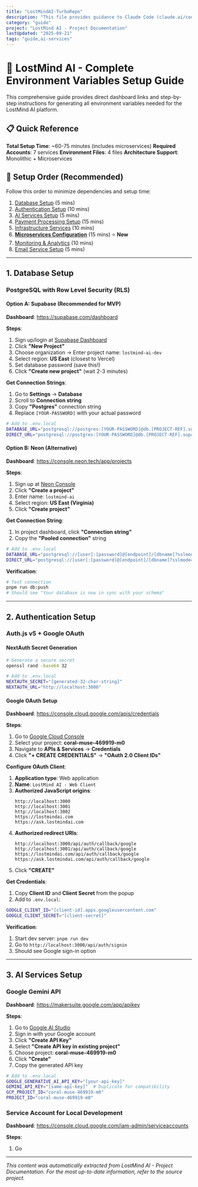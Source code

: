 ```yaml
---
title: "LostMindAI-TurboRepo"
description: "This file provides guidance to Claude Code (claude.ai/code) when working with code in this repository."
category: "guide"
project: "LostMind AI - Project Documentation"
lastUpdated: "2025-09-21"
tags: "guide,ai-services"
---
```


# 🔐 LostMind AI - Complete Environment Variables Setup Guide

This comprehensive guide provides direct dashboard links and step-by-step instructions for generating all environment variables needed for the LostMind AI platform.

## 📋 Quick Reference

**Total Setup Time**: ~60-75 minutes (includes microservices)
**Required Accounts**: 7 services
**Environment Files**: 4 files
**Architecture Support**: Monolithic + Microservices

## 🚀 Setup Order (Recommended)

Follow this order to minimize dependencies and setup time:

1. [Database Setup](#1-database-setup) (5 mins)
2. [Authentication Setup](#2-authentication-setup) (10 mins)
3. [AI Services Setup](#3-ai-services-setup) (5 mins)
4. [Payment Processing Setup](#4-payment-processing-setup) (15 mins)
5. [Infrastructure Services](#5-infrastructure-services) (10 mins)
6. [**Microservices Configuration**](#55-microservices-configuration) (15 mins) ⭐ **New**
7. [Monitoring & Analytics](#6-monitoring--analytics) (10 mins)
8. [Email Service Setup](#7-email-service-setup) (5 mins)

---

## 1. Database Setup

### PostgreSQL with Row Level Security (RLS)

#### Option A: Supabase (Recommended for MVP)

**Dashboard**: https://supabase.com/dashboard

**Steps**:

1. Sign up/login at [Supabase Dashboard](https://supabase.com/dashboard)
2. Click **"New Project"**
3. Choose organization → Enter project name: `lostmind-ai-dev`
4. Select region: **US East** (closest to Vercel)
5. Set database password (save this!)
6. Click **"Create new project"** (wait 2-3 minutes)

**Get Connection Strings**:

1. Go to **Settings** → **Database**
2. Scroll to **Connection string**
3. Copy **"Postgres"** connection string
4. Replace `[YOUR-PASSWORD]` with your actual password

```bash
# Add to .env.local
DATABASE_URL="postgresql://postgres:[YOUR-PASSWORD]@db.[PROJECT-REF].supabase.co:5432/postgres"
DIRECT_URL="postgresql://postgres:[YOUR-PASSWORD]@db.[PROJECT-REF].supabase.co:5432/postgres"
```

#### Option B: Neon (Alternative)

**Dashboard**: https://console.neon.tech/app/projects

**Steps**:

1. Sign up at [Neon Console](https://console.neon.tech)
2. Click **"Create a project"**
3. Enter name: `lostmind-ai`
4. Select region: **US East (Virginia)**
5. Click **"Create project"**

**Get Connection String**:

1. In project dashboard, click **"Connection string"**
2. Copy the **"Pooled connection"** string

```bash
# Add to .env.local
DATABASE_URL="postgresql://[user]:[password]@[endpoint]/[dbname]?sslmode=require"
DIRECT_URL="postgresql://[user]:[password]@[endpoint]/[dbname]?sslmode=require&pgbouncer=true&connect_timeout=10"
```

**Verification**:

```bash
# Test connection
pnpm run db:push
# Should see "Your database is now in sync with your schema"
```

---

## 2. Authentication Setup

### Auth.js v5 + Google OAuth

#### NextAuth Secret Generation

```bash
# Generate a secure secret
openssl rand -base64 32

# Add to .env.local
NEXTAUTH_SECRET="[generated-32-char-string]"
NEXTAUTH_URL="http://localhost:3000"
```

#### Google OAuth Setup

**Dashboard**: https://console.cloud.google.com/apis/credentials

**Steps**:

1. Go to [Google Cloud Console](https://console.cloud.google.com)
2. Select your project: **coral-muse-469919-m0**
3. Navigate to **APIs & Services** → **Credentials**
4. Click **"+ CREATE CREDENTIALS"** → **"OAuth 2.0 Client IDs"**

**Configure OAuth Client**:

1. **Application type**: Web application
2. **Name**: `LostMind AI - Web Client`
3. **Authorized JavaScript origins**:
   ```
   http://localhost:3000
   http://localhost:3001
   http://localhost:3002
   https://lostmindai.com
   https://ask.lostmindai.com
   ```
4. **Authorized redirect URIs**:
   ```
   http://localhost:3000/api/auth/callback/google
   http://localhost:3001/api/auth/callback/google
   https://lostmindai.com/api/auth/callback/google
   https://ask.lostmindai.com/api/auth/callback/google
   ```
5. Click **"CREATE"**

**Get Credentials**:

1. Copy **Client ID** and **Client Secret** from the popup
2. Add to `.env.local`:

```bash
GOOGLE_CLIENT_ID="[client-id].apps.googleusercontent.com"
GOOGLE_CLIENT_SECRET="[client-secret]"
```

**Verification**:

1. Start dev server: `pnpm run dev`
2. Go to `http://localhost:3000/api/auth/signin`
3. Should see Google sign-in option

---

## 3. AI Services Setup

### Google Gemini API

**Dashboard**: https://makersuite.google.com/app/apikey

**Steps**:

1. Go to [Google AI Studio](https://makersuite.google.com/app/apikey)
2. Sign in with your Google account
3. Click **"Create API Key"**
4. Select **"Create API key in existing project"**
5. Choose project: **coral-muse-469919-m0**
6. Click **"Create"**
7. Copy the generated API key

```bash
# Add to .env.local
GOOGLE_GENERATIVE_AI_API_KEY="[your-api-key]"
GEMINI_API_KEY="[same-api-key]"  # Duplicate for compatibility
GCP_PROJECT_ID="coral-muse-469919-m0"
PROJECT_ID="coral-muse-469919-m0"
```

### Service Account for Local Development

**Dashboard**: https://console.cloud.google.com/iam-admin/serviceaccounts

**Steps**:

1. Go

---
*This content was automatically extracted from LostMind AI - Project Documentation. For the most up-to-date information, refer to the source project.*
